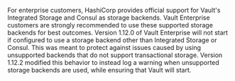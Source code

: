 For enterprise customers, HashiCorp provides official support for Vault's Integrated Storage and Consul as storage backends. Vault Enterprise customers are strongly
recommended to use these supported storage backends for best outcomes. Version 1.12.0 of Vault Enterprise will not start if configured to use a storage backend
other than Integrated Storage or Consul. This was meant to protect against issues caused by using unsupported backends that do not support transactional storage.
Version 1.12.2 modified this behavior to instead log a warning when unsupported storage backends are used, while ensuring that Vault will start.
